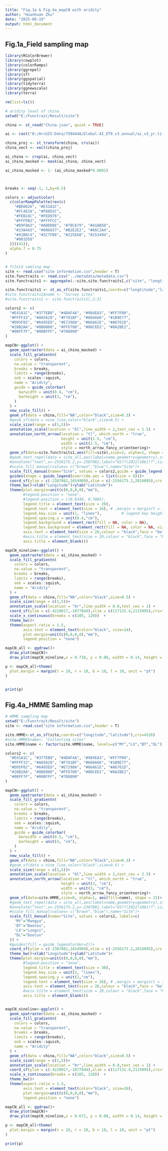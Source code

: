 ```yaml
---
title: "Fig.1a & Fig.4a_mapCN with aridity"
author: "Huanhuan Zhu"
date: "2025-09-19"
output: html_document
---
```




## Fig.1a_Field sampling map
```r

library(RColorBrewer)
library(cowplot)
library(colorRamps)
library(ggrepel)
library(sf)
library(ggspatial)
library(tidyterra)
library(ggnewscale)
library(terra)

rm(list=ls())

# aridity level of china
setwd("E:/Functrait/Result/site")

china <- st_read("China.json", quiet = TRUE)

ai <- rast("D:/ArcGIS-Data/7504448/Global-AI_ET0_v3_annual/ai_v3_yr.tif")

china_proj <- st_transform(china, crs(ai))
china_vect <- vect(china_proj)

ai_china <- crop(ai, china_vect)
ai_china_masked <- mask(ai_china, china_vect)

ai_china_masked <- 1- (ai_china_masked*0.0001)



breaks <- seq(-1, 1,by=0.5) 

colors <- adjustcolor(
  c(colorRampPalette(rev(c(
    "#BD0026", "#E31A1C", 
    "#FC4E2A", "#FD8D3C",
    "#FEB24C", "#FED976", 
    "#FFFFB2", "#FFFFCC",
    "#D9F0A3", "#ADDD8E", "#78C679", "#41AB5D",
    "#238443", "#006837", "#B2E2E2", "#66C2A4",
    "#41B6C4", "#2C7FB8", "#225EA8", "#253494",
    "#081D58"
  )))(41)),
  alpha.f = 0.75
)


# fileld samling map
site <- read.csv("site information.csv",header = T)
site.functraits <- read.csv("../metadata/metadata.csv")
site.functraits1 <- aggregate(.~site,site.functraits[,c("site", "longtitude", "latitude")], FUN = "mean")

site.functraits1 <- st_as_sf(site.functraits1,coords=c("longtitude","latitude"),crs=4326)
#site.functraits1$name <- "Survey sites"
#site.functraits1 <- site.functraits1[,2:3]

colors2 <- c(
  "#E41A1C", "#377EB8", "#4DAF4A", "#984EA3", "#FF7F00",
  "#FFFF33", "#A65628", "#F781BF", "#666666", "#1B9E77",
  "#D95F02", "#6495ED", "#E7298A", "#66A61E", "#A6761D",
  "#20B2AA", "#8B0000", "#FFD700", "#00CED1", "#8A2BE2",
  "#00FF7F", "#00BFFF", "#708090"
)

mapCN<-ggplot() + 
  geom_spatraster(data = ai_china_masked) +
  scale_fill_gradientn(
    colors = colors,
    na.value = "transparent",
    breaks = breaks,
    limits = range(breaks),
    oob = scales::squish,
    name = "Aridity",
    guide = guide_colorbar(
      barwidth = unit(0.4, "cm"),
      barheight = unit(3, "cm"),
    )
  ) +
  new_scale_fill() +
  geom_sf(data = china,fill="NA",color="black",size=0.3) + 
  #geom_sf(data = nine_line,color="black",size=0.5) + 
  scale_size(range = c(1,5))+
  annotation_scale(location = "bl",line_width = 2,text_cex = 1.5) +
  annotation_north_arrow(location = "tl", which_north = "true",
                         height = unit(2.5, "cm"), 
                         width = unit(2.5, "cm"),
                         style = north_arrow_fancy_orienteering)+
  geom_sf(data=site.functraits1,aes(fill=site),size=2, alpha=1, shape = 21)+
  #geom_text_repel(data = site_all,aes(label=name,geometry=geometry),stat = "sf_coordinates",color="blue",size=10)+
  #annotate("text",x=-2556175.2,y=-2387082,label="GS??(2022)1061??",size=3)+
  #scale_fill_manual(values= c("brown","blue"),name="Site")+
  scale_fill_manual(name="Site", values = colors2,guide = guide_legend(ncol = 1, override.aes = list(size = 4))) +
  guides(shape = guide_legend(override.aes = list(size = 6)))+
  coord_sf(ylim = c(-2387082,1654989),xlim = c(-2556175.2,2816095),crs = "+proj=laea +lat_0=40 +lon_0=104")+
  theme_bw()+xlab("Longitude")+ylab("Latitude")+
  theme(plot.margin=unit(c(0,0,0,0),"mm"),
        #legend.position = "none",
        #legend.position = c(0.9340, 0.7005), 
        legend.title = element_text(size = 20),
        legend.text = element_text(size = 16), # ,margin = margin(t = 10,unit = "pt")
        legend.key.size = unit(1, "lines"),         # legend key height
        legend.spacing.y = unit(0.4,"cm"), 
        legend.background = element_rect(fill = NA, color = NA),
        legend.box.background = element_rect(fill = NA, color = NA, size = 0.1),
        axis.text = element_text(size = 20,colour = "black",face = "bold"),
        #axis.title = element_text(size = 20,colour = "black",face = "bold"),
        axis.title = element_blank())

mapCN_nineline<-ggplot() + 
  geom_spatraster(data = ai_china_masked) +
  scale_fill_gradientn(
    colors = colors,
    na.value = "transparent",
    breaks = breaks,
    limits = range(breaks),
    oob = scales::squish,
    name = "Aridity"
  ) +
  geom_sf(data = china,fill="NA",color="black",size=0.5) +
  scale_size(range = c(1,5))+
  annotation_scale(location = "br",line_width = 0.8,text_cex = 1) +
  coord_sf(ylim = c(-4228017,-1877844),xlim = c(117131.4,2115095),crs="+proj=laea +lat_0=40 +lon_0=104")+
  scale_x_continuous(breaks = c(105, 120))  +
  theme_bw()+
  theme(aspect.ratio = 1.5,
        axis.text = element_text(color="black", size=14), 
        plot.margin=unit(c(0,0,0,0),"mm"),
        legend.position = "none")

mapCN_all <- ggdraw()+
  draw_plot(mapCN)+
  draw_plot(mapCN_nineline,x = 0.710, y = 0.08, width = 0.14, height = 0.264)

p <- mapCN_all+theme(
  plot.margin = margin(t = 10, r = 10, b = 10, l = 10, unit = "pt")
)


print(p)

```


## Fig.4a_HMME Samling map
```r

# HMME sampling map
setwd("E:/Functrait/Result/site")
site <- read.csv("site information.csv",header = T)

site.HMME<-st_as_sf(site,coords=c("longitude","latitude"),crs=4326)
#site.HMME$name<- "Collecting sites"
site.HMME$name <- factor(site.HMME$name, levels=c("MY","LX","BT","DL"))

colors2 <- c(
  "#E41A1C", "#377EB8", "#4DAF4A", "#984EA3", "#FF7F00",
  "#FFFF33", "#A65628", "#F781BF", "#666666", "#1B9E77",
  "#D95F02", "#6495ED", "#E7298A", "#66A61E", "#A6761D",
  "#20B2AA", "#8B0000", "#FFD700", "#00CED1", "#8A2BE2",
  "#00FF7F", "#00BFFF", "#708090"
)

mapCN<-ggplot() + 
  geom_spatraster(data = ai_china_masked) +
  scale_fill_gradientn(
    colors = colors,
    na.value = "transparent",
    breaks = breaks,
    limits = range(breaks),
    oob = scales::squish,
    name = "Aridity",
    guide = guide_colorbar(
      barwidth = unit(0.5, "cm"), 
      barheight = unit(4, "cm"), 
    )
  ) +
  new_scale_fill() +
  geom_sf(data = china,fill="NA",color="black",size=0.3) + 
  #geom_sf(data = nine_line,color="black",size=0.5) + 
  scale_size(range = c(1,5))+
  annotation_scale(location = "bl",line_width = 2,text_cex = 2.5) +
  annotation_north_arrow(location = "tl", which_north = "true",
                         height = unit(3, "cm"), 
                         width = unit(3, "cm"),
                         style = north_arrow_fancy_orienteering)+
  geom_sf(data=site.HMME,size=8, alpha=1, aes(fill=name), shape = 21)+
  #geom_text_repel(data = site_all,aes(label=name,geometry=geometry),stat = "sf_coordinates",color="blue",size=10)+
  #annotate("text",x=-2556175.2,y=-2387082,label="GS??(2022)1061??",size=3)+
  #scale_fill_manual(values= c("brown","blue"),name="Site")+
  scale_fill_manual(name="Site", values = colors2, labels=c(
    'MY'="Mangya",
    'BT'="Baotou",
    'LX'="Longxi",
    "DL"="Duolun"
  )) +
  #guides(fill = guide_legend(order=2))+
  coord_sf(ylim = c(-2387082,1654989),xlim = c(-2556175.2,2816095),crs = "+proj=laea +lat_0=40 +lon_0=104")+
  theme_bw()+xlab("Longitude")+ylab("Latitude")+
  theme(plot.margin=unit(c(0,0,0,0),"mm"),
        #legend.position = "none",
        legend.title = element_text(size = 30),
        legend.key.size = unit(2, "lines"), 
        legend.spacing.y = unit(1,"cm"), 
        legend.text = element_text(size = 26), # ,margin = margin(t = 10,unit = "pt")
        axis.text = element_text(size = 26,colour = "black",face = "bold"),
        #axis.title = element_text(size = 20,colour = "black",face = "bold"),
        axis.title = element_blank())


mapCN_nineline<-ggplot() + 
  geom_spatraster(data = ai_china_masked) +
  scale_fill_gradientn(
    colors = colors,
    na.value = "transparent",
    breaks = breaks,
    limits = range(breaks),
    oob = scales::squish,
    name = "Aridity"
  ) +
  geom_sf(data = china,fill="NA",color="black",size=0.5) +
  scale_size(range = c(1,5))+
  annotation_scale(location = "br",line_width = 0.8,text_cex = 1) +
  coord_sf(ylim = c(-4228017,-1877844),xlim = c(117131.4,2115095),crs="+proj=laea +lat_0=40 +lon_0=104")+
  scale_x_continuous(breaks = c(105, 120))  +
  theme_bw()+
  theme(aspect.ratio = 1.5,
        axis.text = element_text(color="black", size=16), 
        plot.margin=unit(c(0,0,0,0),"mm"), 
        legend.position = "none")

mapCN_all <- ggdraw()+
  draw_plot(mapCN)+
  draw_plot(mapCN_nineline,x = 0.672, y = 0.08, width = 0.14, height = 0.264)

p <- mapCN_all+theme(
  plot.margin = margin(t = 10, r = 10, b = 10, l = 10, unit = "pt")
)

print(p)

```